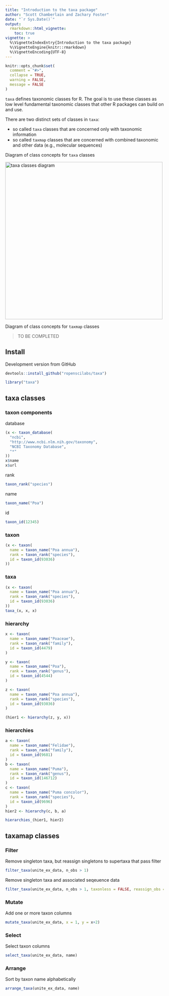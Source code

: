 ```yaml
---
title: "Introduction to the taxa package"
author: "Scott Chamberlain and Zachary Foster"
date: "`r Sys.Date()`"
output: 
  rmarkdown::html_vignette:
    toc: true
vignette: >
  %\VignetteIndexEntry{Introduction to the taxa package}
  %\VignetteEngine{knitr::rmarkdown}
  %\VignetteEncoding{UTF-8}
---
```


```r
knitr::opts_chunk$set(
  comment = "#>",
  collapse = TRUE,
  warning = FALSE,
  message = FALSE
)
```

`taxa` defines taxonomic classes for R. The goal is to use these classes as low 
level fundamental taxonomic classes that other R packages can build on and use.

There are two distinct sets of classes in `taxa`:

* so called `taxa` classes that are concerned only with taxonomic information
* so called `taxmap` classes that are concerned with combined taxonomic and 
other data (e.g., molecular sequences)

Diagram of class concepts for `taxa` classes

<img src="class_concept_graph_v2.png" title="taxa classes diagram" height="500">

Diagram of class concepts for `taxmap` classes

> TO BE COMPLETED


## Install

Development version from GitHub

```r
devtools::install_github("ropenscilabs/taxa")
```

```r
library("taxa")
```

## taxa classes

### taxon components

database

```r
(x <- taxon_database(
  "ncbi",
  "http://www.ncbi.nlm.nih.gov/taxonomy",
  "NCBI Taxonomy Database",
  "*"
))
x$name
x$url
```

rank

```r
taxon_rank("species")
```

name

```r
taxon_name("Poa")
```

id

```r
taxon_id(12345)
```

### taxon

```r
(x <- taxon(
  name = taxon_name("Poa annua"),
  rank = taxon_rank("species"),
  id = taxon_id(93036)
))
```

### taxa

```r
(x <- taxon(
  name = taxon_name("Poa annua"),
  rank = taxon_rank("species"),
  id = taxon_id(93036)
))
taxa_(x, x, x)
```

### hierarchy

```r
x <- taxon(
  name = taxon_name("Poaceae"),
  rank = taxon_rank("family"),
  id = taxon_id(4479)
)

y <- taxon(
  name = taxon_name("Poa"),
  rank = taxon_rank("genus"),
  id = taxon_id(4544)
)

z <- taxon(
  name = taxon_name("Poa annua"),
  rank = taxon_rank("species"),
  id = taxon_id(93036)
)

(hier1 <- hierarchy(z, y, x))
```

### hierarchies

```r
a <- taxon(
  name = taxon_name("Felidae"),
  rank = taxon_rank("family"),
  id = taxon_id(9681)
)
b <- taxon(
  name = taxon_name("Puma"),
  rank = taxon_rank("genus"),
  id = taxon_id(146712)
)
c <- taxon(
  name = taxon_name("Puma concolor"),
  rank = taxon_rank("species"),
  id = taxon_id(9696)
)
hier2 <- hierarchy(c, b, a)
```

```r
hierarchies_(hier1, hier2)
```

## taxamap classes

### Filter

Remove singleton taxa, but reassign singletons to supertaxa that pass filter

```r
filter_taxa(unite_ex_data, n_obs > 1)
```

Remove singleton taxa and associated seqeuence data

```r
filter_taxa(unite_ex_data, n_obs > 1, taxonless = FALSE, reassign_obs = FALSE)
```

### Mutate

Add one or more taxon columns

```r
mutate_taxa(unite_ex_data, x = 1, y = x+2)
```

### Select 

Select taxon columns

```r
select_taxa(unite_ex_data, name)
```

### Arrange

Sort by taxon name alphabetically

```r
arrange_taxa(unite_ex_data, name)
```

